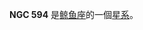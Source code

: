 {{NGCInfoBox|NGCID=NGC 594|發現者=法蘭斯·萊文沃思|發現日期=1886年-月-日|其他編號=MCG -3-5-5,IRAS01305-1647|曆元=J2000.0|赤經=1時32分57秒
|赤緯=-16°32'7"|星座=鲸鱼座|星體=星系|星等=13.5|表面亮度=13.2|藍等=14.3}}

'''NGC 594''' 是[[鲸鱼座|鲸鱼座]]的一個[[星系|星系]]。

{{NGCReference|594}}
{{Catalogs|NGC=594}}

{{Galaxy-stub}}